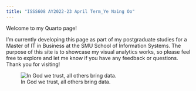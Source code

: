 ```yaml
---
title: "ISSS608 AY2022-23 April Term_Ye Naing Oo"
---
```


Welcome to my Quarto page!\n

I'm currently developing this page as part of my postgraduate studies for a Master of IT in Business at the SMU School of Information Systems. The purpose of this site is to showcase my visual analytics works, so please feel free to explore and let me know if you have any feedback or questions. Thank you for visiting!

![In God we trust, all others bring data.](data-analysis.gif)

